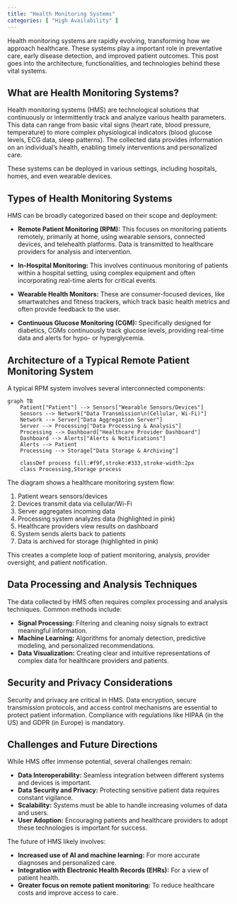 ```yaml
---
title: "Health Monitoring Systems"
categories: [ "High Availability" ]
---
```


Health monitoring systems are rapidly evolving, transforming how we approach healthcare. These systems play a important role in preventative care, early disease detection, and improved patient outcomes. This post goes into the architecture, functionalities, and technologies behind these vital systems.

## What are Health Monitoring Systems?

Health monitoring systems (HMS) are technological solutions that continuously or intermittently track and analyze various health parameters. This data can range from basic vital signs (heart rate, blood pressure, temperature) to more complex physiological indicators (blood glucose levels, ECG data, sleep patterns). The collected data provides information on an individual's health, enabling timely interventions and personalized care.

 These systems can be deployed in various settings, including hospitals, homes, and even wearable devices.

## Types of Health Monitoring Systems

HMS can be broadly categorized based on their scope and deployment:

-   **Remote Patient Monitoring (RPM):** This focuses on monitoring patients remotely, primarily at home, using wearable sensors, connected devices, and telehealth platforms. Data is transmitted to healthcare providers for analysis and intervention.

-   **In-Hospital Monitoring:** This involves continuous monitoring of patients within a hospital setting, using complex equipment and often incorporating real-time alerts for critical events.

-   **Wearable Health Monitors:** These are consumer-focused devices, like smartwatches and fitness trackers, which track basic health metrics and often provide feedback to the user.


-   **Continuous Glucose Monitoring (CGM):** Specifically designed for diabetics, CGMs continuously track glucose levels, providing real-time data and alerts for hypo- or hyperglycemia.

## Architecture of a Typical Remote Patient Monitoring System

A typical RPM system involves several interconnected components:

```mermaid
graph TB
    Patient["Patient"] --> Sensors["Wearable Sensors/Devices"]
    Sensors --> Network["Data Transmission\n(Cellular, Wi-Fi)"]
    Network --> Server["Data Aggregation Server"]
    Server --> Processing["Data Processing & Analysis"]
    Processing --> Dashboard["Healthcare Provider Dashboard"]
    Dashboard --> Alerts["Alerts & Notifications"]
    Alerts --> Patient
    Processing --> Storage["Data Storage & Archiving"]
    
    classDef process fill:#f9f,stroke:#333,stroke-width:2px
    class Processing,Storage process
```

The diagram shows a healthcare monitoring system flow:

1. Patient wears sensors/devices
2. Devices transmit data via cellular/Wi-Fi
3. Server aggregates incoming data
4. Processing system analyzes data (highlighted in pink)
5. Healthcare providers view results on dashboard
6. System sends alerts back to patients
7. Data is archived for storage (highlighted in pink)

This creates a complete loop of patient monitoring, analysis, provider oversight, and patient notification.

## Data Processing and Analysis Techniques

The data collected by HMS often requires complex processing and analysis techniques. Common methods include:

-   **Signal Processing:** Filtering and cleaning noisy signals to extract meaningful information.
-   **Machine Learning:** Algorithms for anomaly detection, predictive modeling, and personalized recommendations.
-   **Data Visualization:** Creating clear and intuitive representations of complex data for healthcare providers and patients.

## Security and Privacy Considerations

Security and privacy are critical in HMS. Data encryption, secure transmission protocols, and access control mechanisms are essential to protect patient information.
 Compliance with regulations like HIPAA (in the US) and GDPR (in Europe) is mandatory.

## Challenges and Future Directions

While HMS offer immense potential, several challenges remain:

-   **Data Interoperability:** Seamless integration between different systems and devices is important.
-   **Data Security and Privacy:** Protecting sensitive patient data requires constant vigilance.
-   **Scalability:** Systems must be able to handle increasing volumes of data and users.
-   **User Adoption:** Encouraging patients and healthcare providers to adopt these technologies is important for success.

The future of HMS likely involves:

-   **Increased use of AI and machine learning:** For more accurate diagnoses and personalized care.
-   **Integration with Electronic Health Records (EHRs):** For a view of patient health.
-   **Greater focus on remote patient monitoring:** To reduce healthcare costs and improve access to care.